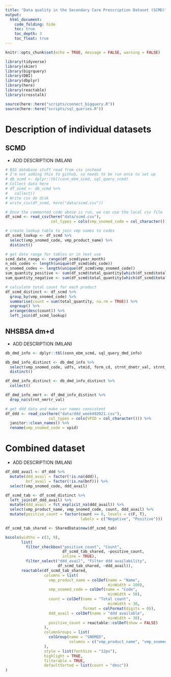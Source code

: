 ```yaml
---
title: "Data quality in the Secondary Care Prescription Dataset (SCMD)"
output:
  html_document:
    code_folding: hide
    toc: true
    toc_depth: 3
    toc_float: true
---
```


```r
knitr::opts_chunk$set(echo = TRUE, message = FALSE, warning = FALSE)
```


```r
library(tidyverse)
library(skimr)
library(bigrquery)
library(DBI)
library(dbplyr)
library(here)
library(reactable)
library(crosstalk)

source(here::here("scripts/connect_bigquery.R"))
source(here::here("scripts/sql_queries.R"))
```

# Description of individual datasets

## SCMD

- ADD DESCRIPTION (MILAN)

```r

# BIG database stuff read from csv instead
# I'm not adding this to github, so needs to be run once to set up
# db_scmd <- dplyr::tbl(conn_ebm_scmd, sql_query_scmd)
# Collect data here
# df_scmd <- db_scmd %>% 
#   collect()
# Write csv do disk
# write_csv(df_scmd, here("data/scmd.csv"))

# Once the commented code above is run, we can use the local csv file
df_scmd <- read_csv(here("data/scmd.csv"),
                    col_types = cols(vmp_snomed_code = col_character()))

# create lookup table to join vmp names to codes
df_scmd_lookup <- df_scmd %>% 
  select(vmp_snomed_code, vmp_product_name) %>% 
  distinct()

# get date range for tables or in text use
scmd_date_range <- range(df_scmd$year_month)
n_ods_codes <- length(unique(df_scmd$ods_code))
n_snomed_codes <- length(unique(df_scmd$vmp_snomed_code))
sum_quantity_positive <- sum(df_scmd$total_quantity[which(df_scmd$total_quantity > 0)])
sum_quantity_negative <- sum(df_scmd$total_quantity[which(df_scmd$total_quantity < 0)])

# calculate total count for each product
df_scmd_distinct <- df_scmd %>% 
  group_by(vmp_snomed_code) %>% 
  summarise(count = sum(total_quantity, na.rm = TRUE)) %>% 
  ungroup() %>% 
  arrange(desc(count)) %>% 
  left_join(df_scmd_lookup)
```

## NHSBSA dm+d

- ADD DESCRIPTION (MILAN)


```r
db_dmd_info <- dplyr::tbl(conn_ebm_scmd, sql_query_dmd_info)
```


```r
db_dmd_info_distinct <- db_dmd_info %>% 
  select(vmp_snomed_code, udfs, vtmid, form_cd, strnt_dnmtr_val, strnt_nmrtr_val, strnt_dnmtr_val, strnt_dnmtr_descr, bnf_code) %>% 
  distinct()

df_dmd_info_distinct <- db_dmd_info_distinct %>% 
  collect()

df_dmd_info_nmrt <- df_dmd_info_distinct %>% 
  drop_na(strnt_nmrtr_val)
```

```r

# get ddd data and make var names consistent
df_ddd <- read_csv(here("data/ddd_week492021.csv"), 
                   col_types = cols(VPID = col_character())) %>% 
  janitor::clean_names() %>% 
  rename(vmp_snomed_code = vpid)
```

# Combined dataset

- ADD DESCRIPTION (MILAN)


```r
df_ddd_avail <- df_ddd %>% 
  mutate(ddd_avail = factor(!is.na(ddd)),
         bnf_avail = factor(!is.na(bnf))) %>% 
  select(vmp_snomed_code, ddd_avail)
```


```r
df_scmd_tab <- df_scmd_distinct %>% 
  left_join(df_ddd_avail) %>% 
  mutate(ddd_avail = fct_explicit_na(ddd_avail)) %>% 
  select(vmp_product_name, vmp_snomed_code, count, ddd_avail) %>% 
  mutate(positive_count = factor(count >= 0, levels = c(F, T),
                                 labels = c("Negative", "Positive")))
```


```r

df_scmd_tab_shared <- SharedData$new(df_scmd_tab)

bscols(widths = c(3, 9),
       list(
         filter_checkbox("positive_count", "Count", 
                         df_scmd_tab_shared, ~positive_count,
                         inline = TRUE),
         filter_select("ddd_avail", "Filter ddd availability", 
                       df_scmd_tab_shared, ~ddd_avail)),
       reactable(df_scmd_tab_shared,
                 columns = list(
                   vmp_product_name = colDef(name = "Name",
                                             minWidth = 100),
                   vmp_snomed_code = colDef(name = "Code",
                                             minWidth = 50),
                   count = colDef(name = "Total count",
                                             minWidth = 30,
                                  format = colFormat(digits = 0)),
                   ddd_avail = colDef(name = "ddd available",
                                             minWidth = 30),
                   positive_count = reactable::colDef(show = FALSE)
                 ),
                 columnGroups = list(
                   colGroup(name = "SNOMED", 
                            columns = c("vmp_product_name", "vmp_snomed_code"))
                 ),
                 style = list(fontSize = "12px"),
                 highlight = TRUE,
                 filterable = TRUE,
                 defaultSorted = list(count = "desc"))
)


```

